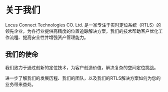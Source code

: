 # 关于我们

Locus Connect Technologies CO. Ltd. 是一家专注于实时定位系统（RTLS）的领先企业，为各行业提供高精度的位置追踪解决方案。我们的技术帮助客户优化工作流程、提高安全性并增强资产管理能力。

## 我们的使命

我们致力于通过创新的定位技术，为客户创造价值，解决复杂的空间定位挑战。

进一步了解我们的发展历程、我们的团队，以及我们的RTLS解决方案如何为您的业务带来益处。

